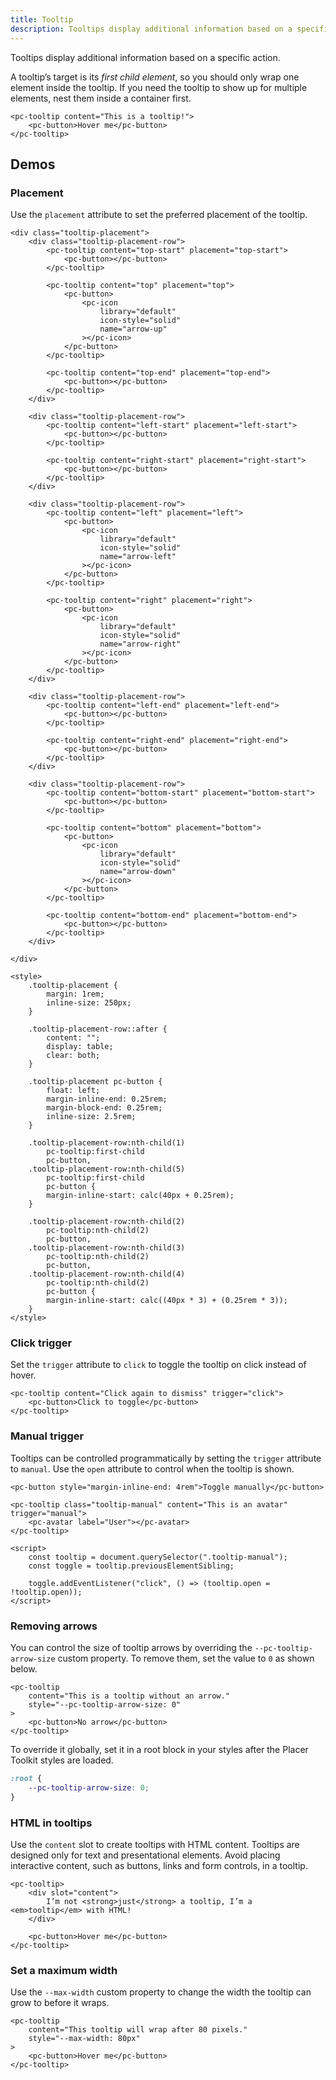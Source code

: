 ```yaml
---
title: Tooltip
description: Tooltips display additional information based on a specific action.
---
```


Tooltips display additional information based on a specific action.

A tooltip’s target is its _first child element_, so you should only wrap one element inside the tooltip. If you need the tooltip to show up for multiple elements, nest them inside a container first.

```demo
<pc-tooltip content="This is a tooltip!">
    <pc-button>Hover me</pc-button>
</pc-tooltip>
```

## Demos

### Placement

Use the `placement` attribute to set the preferred placement of the tooltip.

```demo
<div class="tooltip-placement">
    <div class="tooltip-placement-row">
        <pc-tooltip content="top-start" placement="top-start">
            <pc-button></pc-button>
        </pc-tooltip>

        <pc-tooltip content="top" placement="top">
            <pc-button>
                <pc-icon
                    library="default"
                    icon-style="solid"
                    name="arrow-up"
                ></pc-icon>
            </pc-button>
        </pc-tooltip>

        <pc-tooltip content="top-end" placement="top-end">
            <pc-button></pc-button>
        </pc-tooltip>
    </div>

    <div class="tooltip-placement-row">
        <pc-tooltip content="left-start" placement="left-start">
            <pc-button></pc-button>
        </pc-tooltip>

        <pc-tooltip content="right-start" placement="right-start">
            <pc-button></pc-button>
        </pc-tooltip>
    </div>

    <div class="tooltip-placement-row">
        <pc-tooltip content="left" placement="left">
            <pc-button>
                <pc-icon
                    library="default"
                    icon-style="solid"
                    name="arrow-left"
                ></pc-icon>
            </pc-button>
        </pc-tooltip>

        <pc-tooltip content="right" placement="right">
            <pc-button>
                <pc-icon
                    library="default"
                    icon-style="solid"
                    name="arrow-right"
                ></pc-icon>
            </pc-button>
        </pc-tooltip>
    </div>

    <div class="tooltip-placement-row">
        <pc-tooltip content="left-end" placement="left-end">
            <pc-button></pc-button>
        </pc-tooltip>

        <pc-tooltip content="right-end" placement="right-end">
            <pc-button></pc-button>
        </pc-tooltip>
    </div>

    <div class="tooltip-placement-row">
        <pc-tooltip content="bottom-start" placement="bottom-start">
            <pc-button></pc-button>
        </pc-tooltip>

        <pc-tooltip content="bottom" placement="bottom">
            <pc-button>
                <pc-icon
                    library="default"
                    icon-style="solid"
                    name="arrow-down"
                ></pc-icon>
            </pc-button>
        </pc-tooltip>

        <pc-tooltip content="bottom-end" placement="bottom-end">
            <pc-button></pc-button>
        </pc-tooltip>
    </div>

</div>

<style>
    .tooltip-placement {
        margin: 1rem;
        inline-size: 250px;
    }

    .tooltip-placement-row::after {
        content: "";
        display: table;
        clear: both;
    }

    .tooltip-placement pc-button {
        float: left;
        margin-inline-end: 0.25rem;
        margin-block-end: 0.25rem;
        inline-size: 2.5rem;
    }

    .tooltip-placement-row:nth-child(1)
        pc-tooltip:first-child
        pc-button,
    .tooltip-placement-row:nth-child(5)
        pc-tooltip:first-child
        pc-button {
        margin-inline-start: calc(40px + 0.25rem);
    }

    .tooltip-placement-row:nth-child(2)
        pc-tooltip:nth-child(2)
        pc-button,
    .tooltip-placement-row:nth-child(3)
        pc-tooltip:nth-child(2)
        pc-button,
    .tooltip-placement-row:nth-child(4)
        pc-tooltip:nth-child(2)
        pc-button {
        margin-inline-start: calc((40px * 3) + (0.25rem * 3));
    }
</style>
```

### Click trigger

Set the `trigger` attribute to `click` to toggle the tooltip on click instead of hover.

```demo
<pc-tooltip content="Click again to dismiss" trigger="click">
    <pc-button>Click to toggle</pc-button>
</pc-tooltip>
```

### Manual trigger

Tooltips can be controlled programmatically by setting the `trigger` attribute to `manual`. Use the `open` attribute to control when the tooltip is shown.

```demo
<pc-button style="margin-inline-end: 4rem">Toggle manually</pc-button>

<pc-tooltip class="tooltip-manual" content="This is an avatar" trigger="manual">
    <pc-avatar label="User"></pc-avatar>
</pc-tooltip>

<script>
    const tooltip = document.querySelector(".tooltip-manual");
    const toggle = tooltip.previousElementSibling;

    toggle.addEventListener("click", () => (tooltip.open = !tooltip.open));
</script>
```

### Removing arrows

You can control the size of tooltip arrows by overriding the `--pc-tooltip-arrow-size` custom property. To remove them, set the value to `0` as shown below.

```demo
<pc-tooltip
    content="This is a tooltip without an arrow."
    style="--pc-tooltip-arrow-size: 0"
>
    <pc-button>No arrow</pc-button>
</pc-tooltip>
```

To override it globally, set it in a root block in your styles after the Placer Toolkit styles are loaded.

```css
:root {
    --pc-tooltip-arrow-size: 0;
}
```

### HTML in tooltips

Use the `content` slot to create tooltips with HTML content. Tooltips are designed only for text and presentational elements. Avoid placing interactive content, such as buttons, links and form controls, in a tooltip.

```demo
<pc-tooltip>
    <div slot="content">
        I’m not <strong>just</strong> a tooltip, I’m a <em>tooltip</em> with HTML!
    </div>

    <pc-button>Hover me</pc-button>
</pc-tooltip>
```

### Set a maximum width

Use the `--max-width` custom property to change the width the tooltip can grow to before it wraps.

```demo
<pc-tooltip
    content="This tooltip will wrap after 80 pixels."
    style="--max-width: 80px"
>
    <pc-button>Hover me</pc-button>
</pc-tooltip>
```
